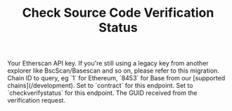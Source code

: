 ﻿---
title: 'Check Source Code Verification Status'
description: 'Check the status of a source code verification request.'
api: 'GET /v2/api'
keywords: ['verification status', 'checkverifystatus']
---



  <ParamField query="apikey" type="string">
    Your Etherscan API key. If you're still using a legacy key from another explorer like BscScan/Basescan and so on, please refer to this migration.
  </ParamField>
  <ParamField query="chainid" type="string" default="1">
    Chain ID to query, eg `1` for Ethereum, `8453` for Base from our [supported chains](/development).
  </ParamField>
  <ParamField query="module" type="string" default="contract">
    Set to `contract` for this endpoint.
  </ParamField>
  <ParamField query="action" type="string" default="checkverifystatus">
    Set to `checkverifystatus` for this endpoint.
  </ParamField>
  <ParamField query="guid" type="string" default="x3ryqcqr1zdknhfhkimqmizlcqpxncqc6nrvp3pgrcpfsqedqi">
    The GUID received from the verification request.
  </ParamField>
